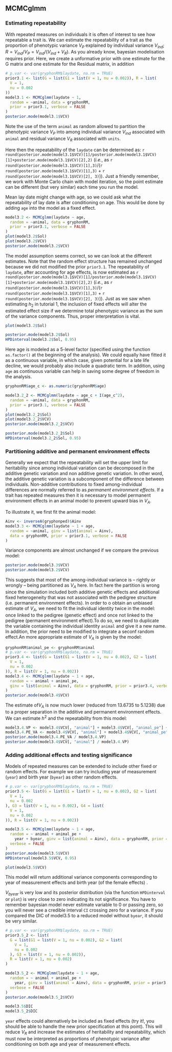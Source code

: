 ## MCMCglmm

### Estimating repeatability

With repeated measures on individuals it is often of interest to see how repeatable a trait is. 
We can estimate the repeatability of a trait as the proportion of phenotypic variance $V_P$ explained by individual variance $V_{ind}$; $R = V_{ind}/V_P = V_{ind}/(V_{ind}+V_R)$.
As you already know, bayesian modelisation requires prior. Here, we create a unformative prior with one estimate for the G matrix and one estimate for the Residual matrix, in addition 
<!-- C1 I dont know wht you calculate p.var if you dont use it in the prior -->

```r
# p.var <- var(gryphonRM$laydate, na.rm = TRUE)
prior3.1 <- list(G = list(G1 = list(V = 1, nu = 0.002)), R = list(
  V = 1,
  nu = 0.002
))
model3.1 <- MCMCglmm(laydate ~ 1,
  random = ~animal, data = gryphonRM,
  prior = prior3.1, verbose = FALSE
)
posterior.mode(model3.1$VCV)
```

Note the use of the term `animal` as random allowed to partition the phenotypic variance $V_P$ into among individual variance $V_{ind}$ associated with `animal` and residual variance $V_R$ associated with `units`.

Here then the repeatability of the `laydate` can be determined as:
`r round(posterior.mode(model3.1$VCV)[1]/posterior.mode(model3.1$VCV)[1]+posterior.mode(model3.1$VCV)[2],2)`
(_i.e._, as `r round(posterior.mode(model3.1$VCV)[1],3)`/(`r round(posterior.mode(model3.1$VCV)[1],3)` + `r round(posterior.mode(model3.1$VCV)[2], 3)`)). Just a friendly remember, we work with Monte Carlo chain with model iteration, so the point estimate can be different (but very similar) each time you run the model.

Mean lay date might change with age, so we could ask what the repeatability of lay date is after conditioning on age. This would be done by adding `age` into the model as a fixed effect.

```r
model3.2 <- MCMCglmm(laydate ~ age,
  random = ~animal, data = gryphonRM,
  prior = prior3.1, verbose = FALSE
)
plot(model3.2$Sol)
plot(model3.2$VCV)
posterior.mode(model3.2$VCV)
```
The model assumption seems correct, so we can look at the different estimates.
Note that the random effect structure has remained unchanged because we did not modified the prior `prior3.1`. 
The repeatability of `laydate`, after accounting for age effects, is now estimated as
`r round(posterior.mode(model3.1$VCV)[1]/posterior.mode(model3.1$VCV)[1]+posterior.mode(model3.1$VCV)[2],2)`
(_i.e._, as `r round(posterior.mode(model3.1$VCV)[1],3)`/(`r round(posterior.mode(model3.1$VCV)[1],3)` + `r round(posterior.mode(model3.1$VCV)[2], 3)`)).
Just as we saw when estimating $h_2$ in tutorial 1, the inclusion of fixed effects will alter the estimated effect size <!-- C3 effect size or just the variance estimate -->if we determine total phenotypic variance as the sum of the variance components. Thus, proper interpretation is vital.


```r
plot(model3.2$Sol)

posterior.mode(model3.2$Sol)
HPDinterval(model3.2$Sol, 0.95)
```


Here age is modeled as a 5-level factor (specified using the function `as.factor()` at the beginning of the analysis). We could equally have fitted it as a continuous variable, in which case, given potential for a late life decline, we would probably also include a quadratic term.
In addition, using `age` as continuous variable can help in saving some degree of freedom in the analysis.

```r
gryphonRM$age_c <- as.numeric(gryphonRM$age)

model3.2_2 <- MCMCglmm(laydate ~ age_c + I(age_c^2),
  random = ~animal, data = gryphonRM,
  prior = prior3.1, verbose = FALSE
)
plot(model3.2_2$Sol)
plot(model3.2_2$VCV)
posterior.mode(model3.2_2$VCV)

posterior.mode(model3.2_2$Sol)
HPDinterval(model3.2_2$Sol, 0.95)
```


### Partitioning additive and permanent environment effects

Generally we expect that the repeatability will set the upper limit for heritability since among individual variation can be decomposed in the additive genetic variation and non additive genetic variation. In other word, the additive genetic variation is a subcomponent of the difference between individuals. 
Non-additive contributions to fixed among-individual differences are normally referred to as _permanent environment effects_. If a trait has repeated measures then it is necessary to model permanent environment effects in an animal model to prevent upward bias in $V_A$.

To illustrate it, we first fit the animal model:
```r
Ainv <- inverseA(gryphonped)$Ainv
model3.3 <- MCMCglmm(laydate ~ 1 + age,
  random = ~animal, ginv = list(animal = Ainv),
  data = gryphonRM, prior = prior3.1, verbose = FALSE
)
```

Variance components are almost unchanged if we compare the previous model:
```r
posterior.mode(model3.3$VCV)
posterior.mode(model3.2$VCV)
```

This suggests that most of the among-individual variance is – rightly or wrongly – being partitioned as $V_A$ here. In fact here the partition is wrong since the simulation included both additive genetic effects and additional fixed heterogeneity that was not associated with the pedigree structure (i.e. permanent environment effects).
In order to o obtain an unbiased estimate of $V_A$, we need to fit the individual identity twice in the model: once linked to the pedigree (genetic effect) and once not linked to the pedigree (permanent environment effect).To do so, we need to duplicate the variable containing the individual identity `animal` and give it a new name. In addition, the prior need to be modified to integrate a seconf random effect.An more appropriate estimate of $V_A$ is given by the model:

```r
gryphonRM$animal_pe <- gryphonRM$animal
# p.var <- var(gryphonRM$laydate, na.rm = TRUE)
prior3.4 <- list(G = list(G1 = list(V = 1, nu = 0.002), G2 = list(
  V = 1,
  nu = 0.002
)), R = list(V = 1, nu = 0.002))
model3.4 <- MCMCglmm(laydate ~ 1 + age,
  random = ~ animal + animal_pe,
  ginv = list(animal = Ainv), data = gryphonRM, prior = prior3.4, verbose = FALSE
)
posterior.mode(model3.4$VCV)
```

The estimate of$V_A$ is now much lower (reduced from 13.6735 to 5.1238) due to a proper separation in the additive and permanent environment effects. 
We can estimate $h^2$ and the repeatability from this model:

```r
model3.4.VP <- model3.4$VCV[, "animal"] + model3.4$VCV[, "animal_pe"] + model3.4$VCV[, "units"]
model3.4.PE_VA <- model3.4$VCV[, "animal"] + model3.4$VCV[, "animal_pe"]
posterior.mode(model3.4.PE_VA / model3.4.VP)
posterior.mode(model3.4$VCV[, "animal"] / model3.4.VP)
```

### Adding additional effects and testing significance

Models of repeated measures can be extended to include other fixed or random effects.
For example we can try including year of measurement (`year`) and birth year (`byear`) as other random effects.

```r
# p.var <- var(gryphonRM$laydate, na.rm = TRUE)
prior3.5 <- list(G = list(G1 = list(V = 1, nu = 0.002), G2 = list(
  V = 1,
  nu = 0.002
), G3 = list(V = 1, nu = 0.002), G4 = list(
  V = 1,
  nu = 0.002
)), R = list(V = 1, nu = 0.002))

model3.5 <- MCMCglmm(laydate ~ 1 + age,
  random = ~ animal + animal_pe +
    year + byear, ginv = list(animal = Ainv), data = gryphonRM, prior = prior3.5,
  verbose = FALSE
)
posterior.mode(model3.5$VCV)
HPDinterval(model3.5$VCV, 0.95)

plot(model3.5$VCV)
```


This model will return additional variance components corresponding to year of measurement effects and birth year (of the female effects) <!-- I dont understand the statement of female effect-->.

$V_{byear}$ is very low and its posterior distribution (via the function `HPDinterval` or `plot`) is very close to zero indicating its not significance. You have to remember bayesian model never estimate variable to 0 or passing zero, so you will never see a credible  interval `CI` crossing zero for a variance.
If you compared the DIC of model3.5 to a reduced model without `byear`, it should be very similar. 
```r
# p.var <- var(gryphonRM$laydate, na.rm = TRUE)
prior3.5_2 <- list(
  G = list(G1 = list(V = 1, nu = 0.002), G2 = list(
    V = 1,
    nu = 0.002
  ), G3 = list(V = 1, nu = 0.002)),
  R = list(V = 1, nu = 0.002)
)

model3.5_2 <- MCMCglmm(laydate ~ 1 + age,
  random = ~ animal + animal_pe +
    year, ginv = list(animal = Ainv), data = gryphonRM, prior = prior3.5_2,
  verbose = FALSE
)
posterior.mode(model3.5_2$VCV)

model3.5$DIC
model3.5_2$DIC
```

`year` effects could alternatively be included as fixed effects (try it!, you should be able to handle the new prior specification at this point). This will reduce $V_R$ and increase the estimates of heritability and repeatability, which must now be interpreted as proportions of phenotypic variance after conditioning on both age and year of measurement effects.

<!-- CX  What to do more , may be extract BLUP also !-->
